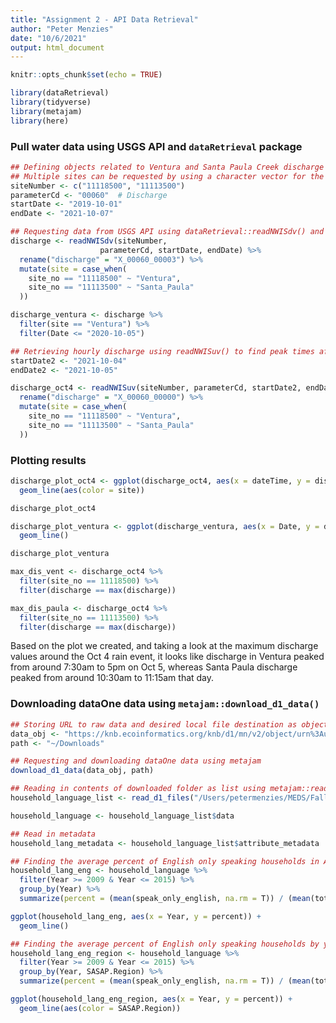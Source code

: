 ```yaml
---
title: "Assignment 2 - API Data Retrieval"
author: "Peter Menzies"
date: "10/6/2021"
output: html_document
---
```


```r
knitr::opts_chunk$set(echo = TRUE)

library(dataRetrieval)
library(tidyverse)
library(metajam)
library(here)
```

### Pull water data using USGS API and `dataRetrieval` package

```r
## Defining objects related to Ventura and Santa Paula Creek discharge based on USGS data-naming system
## Multiple sites can be requested by using a character vector for the siteNumbers argument
siteNumber <- c("11118500", "11113500")
parameterCd <- "00060"  # Discharge
startDate <- "2019-10-01"  
endDate <- "2021-10-07" 
```

```r
## Requesting data from USGS API using dataRetrieval::readNWISdv() and storing resultant dataframe
discharge <- readNWISdv(siteNumber, 
                    parameterCd, startDate, endDate) %>% 
  rename("discharge" = "X_00060_00003") %>% 
  mutate(site = case_when(
    site_no == "11118500" ~ "Ventura",
    site_no == "11113500" ~ "Santa_Paula"
  ))

discharge_ventura <- discharge %>% 
  filter(site == "Ventura") %>%
  filter(Date <= "2020-10-05")
```

```r
## Retrieving hourly discharge using readNWISuv() to find peak times after Oct 4 rain event
startDate2 <- "2021-10-04" 
endDate2 <- "2021-10-05"

discharge_oct4 <- readNWISuv(siteNumber, parameterCd, startDate2, endDate2) %>% 
  rename("discharge" = "X_00060_00000") %>% 
  mutate(site = case_when(
    site_no == "11118500" ~ "Ventura",
    site_no == "11113500" ~ "Santa_Paula"
  ))
```

### Plotting results 

```r
discharge_plot_oct4 <- ggplot(discharge_oct4, aes(x = dateTime, y = discharge)) +
  geom_line(aes(color = site))

discharge_plot_oct4

discharge_plot_ventura <- ggplot(discharge_ventura, aes(x = Date, y = discharge)) +
  geom_line()

discharge_plot_ventura

max_dis_vent <- discharge_oct4 %>% 
  filter(site_no == 11118500) %>% 
  filter(discharge == max(discharge))

max_dis_paula <- discharge_oct4 %>% 
  filter(site_no == 11113500) %>% 
  filter(discharge == max(discharge))
```
Based on the plot we created, and taking a look at the maximum discharge values around the Oct 4 rain event, it looks like discharge in Ventura peaked from around 7:30am to 5pm on Oct 5, whereas Santa Paula discharge peaked from around 10:30am to 11:15am that day.

### Downloading dataOne data using `metajam::download_d1_data()`

```r
## Storing URL to raw data and desired local file destination as objects to use as arguments in our download_d1_data() function
data_obj <- "https://knb.ecoinformatics.org/knb/d1/mn/v2/object/urn%3Auuid%3A7fc6f6db-c5ea-426a-a743-1f2edafb43b8"
path <- "~/Downloads"
```

```r
## Requesting and downloading dataOne data using metajam
download_d1_data(data_obj, path)
```

```r
## Reading in contents of downloaded folder as list using metajam::read_d1_files()
household_language_list <- read_d1_files("/Users/petermenzies/MEDS/Fall_Quarter/EDS_213_Meta/doi_10.5063_F1CJ8BPH__household_language__csv 11-08-26-899.5063_F1CJ8BPH__household_language__csv")

household_language <- household_language_list$data

## Read in metadata
household_lang_metadata <- household_language_list$attribute_metadata

## Finding the average percent of English only speaking households in Alaska by year
household_lang_eng <- household_language %>% 
  filter(Year >= 2009 & Year <= 2015) %>% 
  group_by(Year) %>% 
  summarize(percent = (mean(speak_only_english, na.rm = T)) / (mean(total, na.rm = T)) * 100)

ggplot(household_lang_eng, aes(x = Year, y = percent)) +
  geom_line()

## Finding the average percent of English only speaking households by year and region (out of curiosity)
household_lang_eng_region <- household_language %>% 
  filter(Year >= 2009 & Year <= 2015) %>% 
  group_by(Year, SASAP.Region) %>% 
  summarize(percent = (mean(speak_only_english, na.rm = T)) / (mean(total, na.rm = T)) * 100)

ggplot(household_lang_eng_region, aes(x = Year, y = percent)) +
  geom_line(aes(color = SASAP.Region))
```

